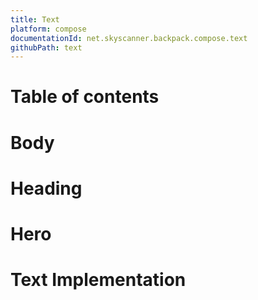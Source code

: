 ```yaml
---
title: Text
platform: compose
documentationId: net.skyscanner.backpack.compose.text
githubPath: text
---
```







# Table of contents

# Body

<AndroidComponentScreenshots
  lightMode={TextBody}
  darkMode={TextBodyDm}
  altText="Compose body text" />

# Heading

<AndroidComponentScreenshots
  lightMode={TextHeading}
  darkMode={TextHeadingDm}
  altText="Compose heading text" />

# Hero

<AndroidComponentScreenshots
  lightMode={TextHero}
  darkMode={TextHeroDm}
  altText="Compose hero text" />

# Text Implementation

<TextReadme />
